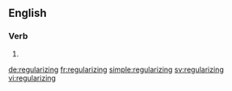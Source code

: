 ==English==

===Verb===
{{head|en}}

# {{present participle of|regularize}}

[[de:regularizing]]
[[fr:regularizing]]
[[simple:regularizing]]
[[sv:regularizing]]
[[vi:regularizing]]